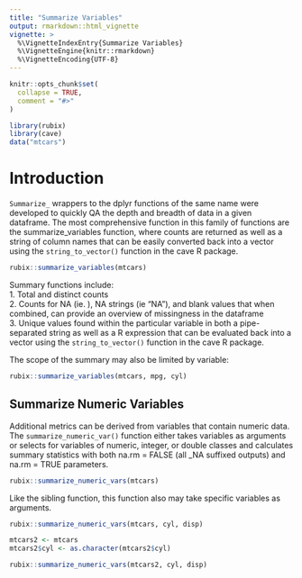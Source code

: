 ```yaml
---
title: "Summarize Variables"
output: rmarkdown::html_vignette
vignette: >
  %\VignetteIndexEntry{Summarize Variables}
  %\VignetteEngine{knitr::rmarkdown}
  %\VignetteEncoding{UTF-8}
---
```


```r
knitr::opts_chunk$set(
  collapse = TRUE,
  comment = "#>"
)
```

```r
library(rubix)
library(cave)
data("mtcars")
```

# Introduction  
`Summarize_` wrappers to the dplyr functions of the same name were developed to quickly QA the depth and breadth of data in a given dataframe. The most comprehensive function in this family of functions are the summarize_variables function, where counts are returned as well as a string of column names that can be easily converted back into a vector using the `string_to_vector()` function in the cave R package. 

```r
rubix::summarize_variables(mtcars)
```

Summary functions include:  
1. Total and distinct counts  
2. Counts for NA (ie. <NA>), NA strings (ie "NA"), and blank values that when combined, can provide an overview of missingness in the dataframe  
3. Unique values found within the particular variable in both a pipe-separated string as well as a R expression that can be evaluated back into a vector using the `string_to_vector()` function in the cave R package.  

The scope of the summary may also be limited by variable: 
```r
rubix::summarize_variables(mtcars, mpg, cyl)
```


## Summarize Numeric Variables  
Additional metrics can be derived from variables that contain numeric data. The `summarize_numeric_var()` function either takes variables as arguments or selects for variables of numeric, integer, or double classes and calculates summary statistics with both na.rm = FALSE (all _NA suffixed outputs) and na.rm = TRUE parameters. 
```r
rubix::summarize_numeric_vars(mtcars)
```
Like the sibling function, this function also may take specific variables as arguments. 

```r
rubix::summarize_numeric_vars(mtcars, cyl, disp)
```

```r
mtcars2 <- mtcars
mtcars2$cyl <- as.character(mtcars2$cyl)

rubix::summarize_numeric_vars(mtcars2, cyl, disp)
```



